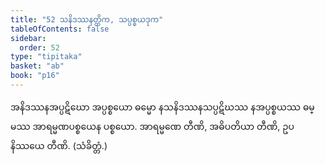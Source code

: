 ```yaml
---
title: "52 သနိဒဿနတ္တိက, သပ္ပစ္စယဒုက"
tableOfContents: false
sidebar:
  order: 52
type: "tipitaka"
basket: "ab"
book: "p16"
---
```



<DynamicBreadcrumb />

<Division number="95" book="p16" e="ch" v="40" p="274">

<Paragraph number="235" book="p16">
အနိဒဿနအပ္ပဋိဃော အပ္ပစ္စယော ဓမ္မော နသနိဒဿနသပ္ပဋိဃဿ နအပ္ပစ္စယဿ ဓမ္မဿ အာရမ္မဏပစ္စယေန ပစ္စယော.
</Paragraph>

<Paragraph number="236" book="p16">
အာရမ္မဏေ တီဏိ, အဓိပတိယာ တီဏိ, ဥပနိဿယေ တီဏိ. (သံခိတ္တံ.)
</Paragraph>
</Division>